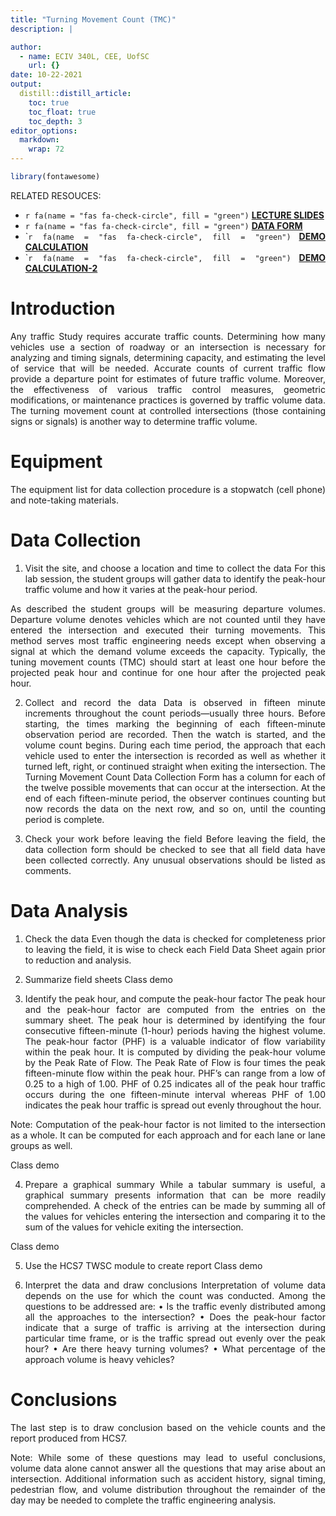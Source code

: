 ```yaml
---
title: "Turning Movement Count (TMC)"
description: |

author:
  - name: ECIV 340L, CEE, UofSC
    url: {}
date: 10-22-2021
output:
  distill::distill_article:
    toc: true
    toc_float: true
    toc_depth: 3
editor_options: 
  markdown: 
    wrap: 72
---
```


```{=html}
<style>
body {
text-align: justify}
</style>
```
```r
library(fontawesome)
```

RELATED RESOUCES:

-   `r fa(name = "fas fa-check-circle", fill = "green")` [**LECTURE
    SLIDES**](https://emailsc-my.sharepoint.com/:p:/g/personal/ahmedf_email_sc_edu/EXtCFYQJ4GRLn9_p5n4k3ZQBAx9EthgT5kYJkFwPh292iA?e=imDJ8O)
-   `r fa(name = "fas fa-check-circle", fill = "green")` [**DATA FORM**](https://emailsc-my.sharepoint.com/:b:/g/personal/ahmedf_email_sc_edu/EYi5ZStYdmpEpMWqIRxID-8BnerVjANjysGS2jnfwCsGPg?e=UJR3qM)
-   ``r fa(name = "fas fa-check-circle", fill = "green")` [**DEMO
    CALCULATION**](https://emailsc-my.sharepoint.com/:x:/g/personal/ahmedf_email_sc_edu/EZfzwW7fHHZLr88lyNo9LMMBFulv7yWZVSmzUM6Yy5FVYg?e=dwvdp7)
-   ``r fa(name = "fas fa-check-circle", fill = "green")` [**DEMO
    CALCULATION-2**](https://emailsc-my.sharepoint.com/:x:/g/personal/ahmedf_email_sc_edu/Ecx_4x50QRlFreQfdcB5Z18BeYpvmti1e7Hzns9Q98NUoQ?e=9N0Dyi)

# Introduction

Any traffic Study requires accurate traffic counts. Determining how many
vehicles use a section of roadway or an intersection is necessary for
analyzing and timing signals, determining capacity, and estimating the
level of service that will be needed. Accurate counts of current traffic
flow provide a departure point for estimates of future traffic volume.
Moreover, the effectiveness of various traffic control measures,
geometric modifications, or maintenance practices is governed by traffic
volume data. The turning movement count at controlled intersections
(those containing signs or signals) is another way to determine traffic
volume.

# Equipment

The equipment list for data collection procedure is a stopwatch (cell
phone) and note-taking materials.

# Data Collection

1.  Visit the site, and choose a location and time to collect the data
    For this lab session, the student groups will gather data to
    identify the peak-hour traffic volume and how it varies at the
    peak-hour period.

As described the student groups will be measuring departure volumes.
Departure volume denotes vehicles which are not counted until they have
entered the intersection and executed their turning movements. This
method serves most traffic engineering needs except when observing a
signal at which the demand volume exceeds the capacity. Typically, the
tuning movement counts (TMC) should start at least one hour before the
projected peak hour and continue for one hour after the projected peak
hour.

2.  Collect and record the data Data is observed in fifteen minute
    increments throughout the count periods---usually three hours.
    Before starting, the times marking the beginning of each
    fifteen-minute observation period are recorded. Then the watch is
    started, and the volume count begins. During each time period, the
    approach that each vehicle used to enter the intersection is
    recorded as well as whether it turned left, right, or continued
    straight when exiting the intersection. The Turning Movement Count
    Data Collection Form has a column for each of the twelve possible
    movements that can occur at the intersection. At the end of each
    fifteen-minute period, the observer continues counting but now
    records the data on the next row, and so on, until the counting
    period is complete.

3.  Check your work before leaving the field Before leaving the field,
    the data collection form should be checked to see that all field
    data have been collected correctly. Any unusual observations should
    be listed as comments.

# Data Analysis

1.  Check the data Even though the data is checked for completeness
    prior to leaving the field, it is wise to check each Field Data
    Sheet again prior to reduction and analysis.

2.  Summarize field sheets Class demo

3.  Identify the peak hour, and compute the peak-hour factor The peak
    hour and the peak-hour factor are computed from the entries on the
    summary sheet. The peak hour is determined by identifying the four
    consecutive fifteen-minute (1-hour) periods having the highest
    volume. The peak-hour factor (PHF) is a valuable indicator of flow
    variability within the peak hour. It is computed by dividing the
    peak-hour volume by the Peak Rate of Flow. The Peak Rate of Flow is
    four times the peak fifteen-minute flow within the peak hour. PHF's
    can range from a low of 0.25 to a high of 1.00. PHF of 0.25
    indicates all of the peak hour traffic occurs during the one
    fifteen-minute interval whereas PHF of 1.00 indicates the peak hour
    traffic is spread out evenly throughout the hour.

Note: Computation of the peak-hour factor is not limited to the
intersection as a whole. It can be computed for each approach and for
each lane or lane groups as well.

Class demo

4.  Prepare a graphical summary While a tabular summary is useful, a
    graphical summary presents information that can be more readily
    comprehended. A check of the entries can be made by summing all of
    the values for vehicles entering the intersection and comparing it
    to the sum of the values for vehicle exiting the intersection.

Class demo

5.  Use the HCS7 TWSC module to create report Class demo

6.  Interpret the data and draw conclusions Interpretation of volume
    data depends on the use for which the count was conducted. Among the
    questions to be addressed are: • Is the traffic evenly distributed
    among all the approaches to the intersection? • Does the peak-hour
    factor indicate that a surge of traffic is arriving at the
    intersection during particular time frame, or is the traffic spread
    out evenly over the peak hour? • Are there heavy turning volumes? •
    What percentage of the approach volume is heavy vehicles?

# Conclusions

The last step is to draw conclusion based on the vehicle counts and the
report produced from HCS7.

Note: While some of these questions may lead to useful conclusions,
volume data alone cannot answer all the questions that may arise about
an intersection. Additional information such as accident history, signal
timing, pedestrian flow, and volume distribution throughout the
remainder of the day may be needed to complete the traffic engineering
analysis.
